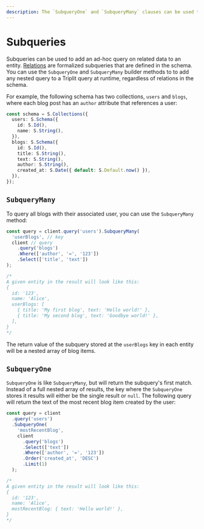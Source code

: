 ```yaml
---
description: The `SubqueryOne` and `SubqueryMany` clauses can be used to include nested queries in a Triplit query.
---
```



# Subqueries

Subqueries can be used to add an ad-hoc query on related data to an entity. [Relations](/schemas/relations) are formalized subqueries that are defined in the schema. You can use the `SubqueryOne` and `SubqueryMany` builder methods to to add any nested query to a Triplit query at runtime, regardless of relations in the schema.

For example, the following schema has two collections, `users` and `blogs`, where each blog post has an `author` attribute that references a user:

```typescript
const schema = S.Collections({
  users: S.Schema({
    id: S.Id(),
    name: S.String(),
  }),
  blogs: S.Schema({
    id: S.Id(),
    title: S.String(),
    text: S.String(),
    author: S.String(),
    created_at: S.Date({ default: S.Default.now() }),
  }),
});
```

## `SubqueryMany`

To query all blogs with their associated user, you can use the `SubqueryMany` method:

```typescript
const query = client.query('users').SubqueryMany(
  'userBlogs', // key
  client // query
    .query('blogs')
    .Where(['author', '=', '123'])
    .Select(['title', 'text'])
);

/*
A given entity in the result will look like this:
{
  id: '123',
  name: 'Alice',
  userBlogs: [
    { title: 'My first blog', text: 'Hello world!' },
    { title: 'My second blog', text: 'Goodbye world!' },
  ],
}
*/
```

The return value of the subquery stored at the `userBlogs` key in each entity will be a nested array of blog items.

## `SubqueryOne`

`SubqueryOne` is like `SubqueryMany`, but will return the subquery's first match. Instead of a full nested array of results, the key where the `SubqueryOne` stores it results will either be the single result or `null`. The following query will return the text of the most recent blog item created by the user:

```typescript
const query = client
  .query('users')
  .SubqueryOne(
    'mostRecentBlog',
    client
      .query('blogs')
      .Select(['text'])
      .Where(['author', '=', '123'])
      .Order('created_at', 'DESC')
      .Limit(1)
  );

/*
A given entity in the result will look like this:
{
  id: '123',
  name: 'Alice',
  mostRecentBlog: { text: 'Hello world!' },
}
*/
```
